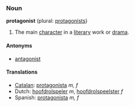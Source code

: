 ===Noun===
'''protagonist''' (plural: [[protagonists]])

#The main [[character]] in a [[literary]] work or [[drama]].

====Antonyms====
*[[antagonist]]

====Translations====
*[[Catalan]]: [[protagonista]] ''m, f''
*Dutch: [[hoofdrolspeler]] ''m'', [[hoofdrolspeelster]] ''f''
*Spanish: [[protagonista]] ''m, f''